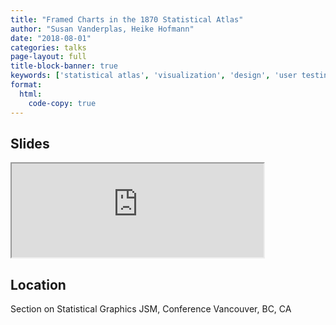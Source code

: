 ```yaml
---
title: "Framed Charts in the 1870 Statistical Atlas"
author: "Susan Vanderplas, Heike Hofmann"
date: "2018-08-01"
categories: talks
page-layout: full
title-block-banner: true
keywords: ['statistical atlas', 'visualization', 'design', 'user testing', 'public data', 'Talk']
format:
  html:
    code-copy: true
---
```

 
## Slides

<iframe src='https://srvanderplas.github.io/Presentation-Archive/JSM2018/Framed.html#1' height='auto' width='80%'>
                        </iframe>
## Location
Section on Statistical Graphics
JSM, Conference
Vancouver, BC, CA
